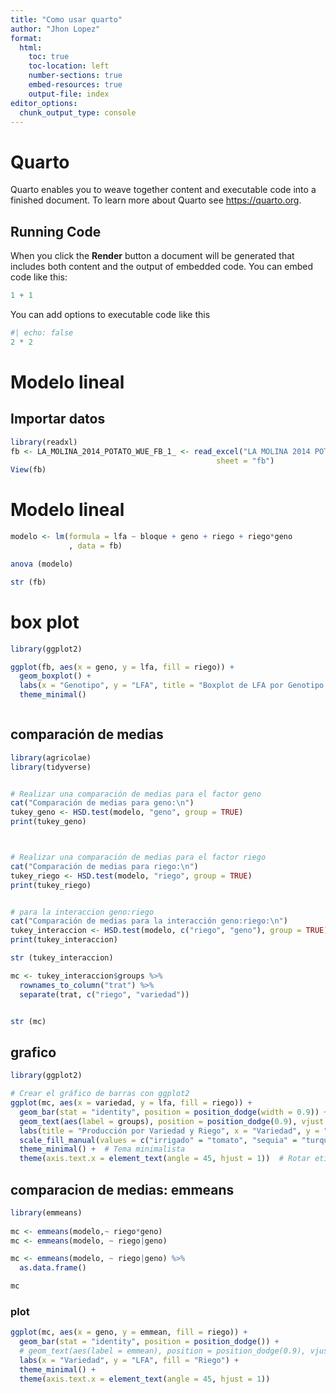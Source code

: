 ```yaml
---
title: "Como usar quarto"
author: "Jhon Lopez"
format:
  html:
    toc: true
    toc-location: left
    number-sections: true
    embed-resources: true
    output-file: index 
editor_options: 
  chunk_output_type: console
---
```


# Quarto

Quarto enables you to weave together content and executable code into a finished document. To learn more about Quarto see <https://quarto.org>.

## Running Code

When you click the **Render** button a document will be generated that includes both content and the output of embedded code. You can embed code like this:

```r
1 + 1
```

You can add options to executable code like this

```r
#| echo: false
2 * 2
```

# Modelo lineal

## Importar datos

```r

library(readxl)
fb <- LA_MOLINA_2014_POTATO_WUE_FB_1_ <- read_excel("LA MOLINA 2014 POTATO WUE (FB) (1).xlsx", 
                                              sheet = "fb")
View(fb)


```

# Modelo lineal

```r

modelo <- lm(formula = lfa ~ bloque + geno + riego + riego*geno 
             , data = fb) 

anova (modelo) 

str (fb)

```

# box plot

```r

library(ggplot2)

ggplot(fb, aes(x = geno, y = lfa, fill = riego)) +
  geom_boxplot() +
  labs(x = "Genotipo", y = "LFA", title = "Boxplot de LFA por Genotipo y Riego") +
  theme_minimal()



```

## comparación de medias 

```r
library(agricolae)  
library(tidyverse)


# Realizar una comparación de medias para el factor geno
cat("Comparación de medias para geno:\n")
tukey_geno <- HSD.test(modelo, "geno", group = TRUE)
print(tukey_geno) 



# Realizar una comparación de medias para el factor riego
cat("Comparación de medias para riego:\n")
tukey_riego <- HSD.test(modelo, "riego", group = TRUE)
print(tukey_riego)


# para la interaccion geno:riego
cat("Comparación de medias para la interacción geno:riego:\n")
tukey_interaccion <- HSD.test(modelo, c("riego", "geno"), group = TRUE)
print(tukey_interaccion) 

str (tukey_interaccion) 

mc <- tukey_interaccion$groups %>% 
  rownames_to_column("trat") %>% 
  separate(trat, c("riego", "variedad")) 


str (mc)
```

## grafico 

```r

library(ggplot2)

# Crear el gráfico de barras con ggplot2
ggplot(mc, aes(x = variedad, y = lfa, fill = riego)) +
  geom_bar(stat = "identity", position = position_dodge(width = 0.9)) +   # Barras agrupadas por riego
  geom_text(aes(label = groups), position = position_dodge(0.9), vjust = -0.5) + # Etiquetas de los grupos sobre las barras
  labs(title = "Producción por Variedad y Riego", x = "Variedad", y = "LFA") +   # Etiquetas de los ejes y título
  scale_fill_manual(values = c("irrigado" = "tomato", "sequia" = "turquoise3")) + # Colores personalizados para riego
  theme_minimal() +  # Tema minimalista
  theme(axis.text.x = element_text(angle = 45, hjust = 1))  # Rotar etiquetas del eje X

```

## comparacion de medias: emmeans  

```r

library(emmeans)
 
mc <- emmeans(modelo,~ riego*geno)
mc <- emmeans(modelo, ~ riego|geno) 

mc <- emmeans(modelo, ~ riego|geno) %>% 
  as.data.frame()

mc

```

### plot

```r

ggplot(mc, aes(x = geno, y = emmean, fill = riego)) +
  geom_bar(stat = "identity", position = position_dodge()) +
  # geom_text(aes(label = emmean), position = position_dodge(0.9), vjust = -0.5) +
  labs(x = "Variedad", y = "LFA", fill = "Riego") +
  theme_minimal() +
  theme(axis.text.x = element_text(angle = 45, hjust = 1))


```












